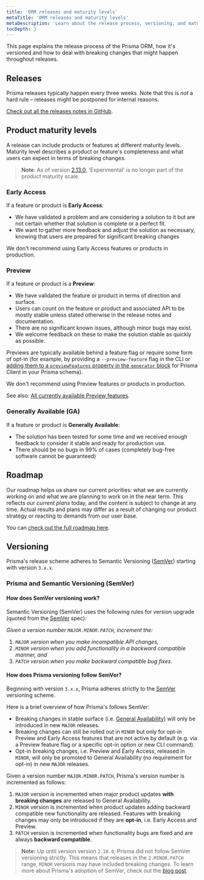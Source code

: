 ```yaml
---
title: 'ORM releases and maturity levels'
metaTitle: 'ORM releases and maturity levels'
metaDescription: 'Learn about the release process, versioning, and maturity of Prisma components and how to deal with breaking changes that might happen throughout releases.'
tocDepth: 3
---
```


<TopBlock>

This page explains the release process of the Prisma ORM, how it's versioned and how to deal with breaking changes that might happen throughout releases.

</TopBlock>

## Releases

Prisma releases typically happen every three weeks. Note that this is _not_ a hard rule – releases might be postponed for internal reasons.

[Check out all the releases notes in GitHub](https://github.com/prisma/prisma/releases).

## Product maturity levels

A release can include products or features at different maturity levels. Maturity level describes a product or feature's completeness and what users can expect in terms of breaking changes.

> **Note**: As of version [2.13.0](https://github.com/prisma/prisma/releases/2.13.0), 'Experimental' is no longer part of the product maturity scale.

### Early Access

If a feature or product is **Early Access**:

- We have validated a problem and are considering a solution to it but are not certain whether that solution is complete or a perfect fit.
- We want to gather more feedback and adjust the solution as necessary, knowing that users are prepared for significant breaking changes

We don't recommend using Early Access features or products in production.

### Preview

If a feature or product is a **Preview**:

- We have validated the feature or product in terms of direction and surface.
- Users can count on the feature or product and associated API to be mostly stable unless stated otherwise in the release notes and documentation.
- There are no significant known issues, although minor bugs may exist.
- We welcome feedback on these to make the solution stable as quickly as possible.

Previews are typically available behind a feature flag or require some form of opt-in (for example, by providing a `--preview-feature` flag in the CLI or [adding them to a `previewFeatures` property in the `generator` block](/orm/reference/preview-features/cli-preview-features) for Prisma Client in your Prisma schema).

We don't recommend using Preview features or products in production.

See also: [All currently available Preview features](/orm/reference/preview-features).

### Generally Available (GA)

If a feature or product is **Generally Available**:

- The solution has been tested for some time and we received enough feedback to consider it stable and ready for production use.
- There should be no bugs in 99% of cases (completely bug-free software cannot be guaranteed)

## Roadmap

Our roadmap helps us share our current priorities: what we are currently working on and what we are planning to work on in the near term. This reflects our _current plans_ today, and the content is subject to change at any time. Actual results and plans may differ as a result of changing our product strategy or reacting to demands from our user base.

You can [check out the full roadmap here](https://pris.ly/roadmap).

## Versioning

Prisma's release scheme adheres to Semantic Versioning ([SemVer](https://semver.org/)) starting with version `3.x.x`.

### Prisma and Semantic Versioning (SemVer)

#### How does SemVer versioning work?

Semantic Versioning (SemVer) uses the following rules for version upgrade (quoted from the [SemVer](https://semver.org/) spec):

_Given a version number `MAJOR.MINOR.PATCH`, increment the:_

1. _`MAJOR` version when you make incompatible API changes,_
1. _`MINOR` version when you add functionality in a backward compatible manner, and_
1. _`PATCH` version when you make backward compatible bug fixes._

#### How does Prisma versioning follow SemVer?

Beginning with version `3.x.x`, Prisma adheres strictly to the [SemVer](https://semver.org/) versioning scheme.

Here is a brief overview of how Prisma's follows SemVer:

- Breaking changes in stable surface (i.e. [General Availability](#generally-available-ga)) will only be introduced in new `MAJOR` releases.
- Breaking changes can still be rolled out in `MINOR` but only for opt-in Preview and Early Access features that are not active by default (e.g. via a Preview feature flag or a specific opt-in option or new CLI command).
- Opt-in breaking changes, i.e. Preview and Early Access, released in `MINOR`, will only be promoted to General Availability (no requirement for opt-in) in new `MAJOR` releases.

Given a version number `MAJOR.MINOR.PATCH`, Prisma's version number is incremented as follows:

1. `MAJOR` version is incremented when major product updates **with breaking changes** are released to General Availability.
1. `MINOR` version is incremented when product updates adding backward compatible new functionality are released. Features with breaking changes may only be introduced if they are **opt-in**, i.e. Early Access and Preview.
1. `PATCH` version is incremented when functionality bugs are fixed and are always **backward compatible**.

> **Note:** Up until version version `2.28.0`, Prisma did not follow SemVer versioning strictly. This means that releases in the `2.MINOR.PATCH` range, `MINOR` versions may have included breaking changes. To learn more about Prisma's adoption of SemVer, check out the [blog post](https://www.prisma.io/blog/prisma-adopts-semver-strictly).
